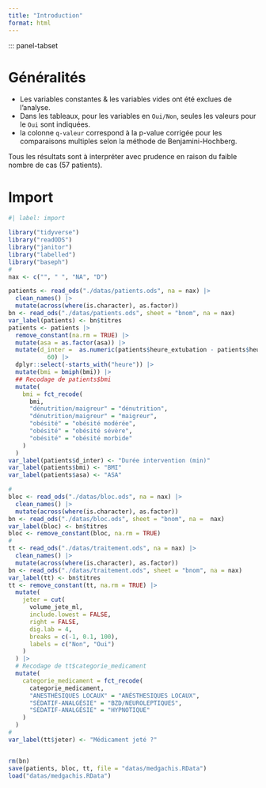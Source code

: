 ```yaml
---
title: "Introduction"
format: html
---
```


::: panel-tabset

# Généralités

- Les variables constantes & les variables vides ont été exclues de l'analyse.
-  Dans les tableaux, pour les variables en `Oui/Non`, seules les valeurs pour le `Oui` sont indiquées.
- la colonne `q-valeur` correspond à la p-value corrigée pour les comparaisons multiples selon la méthode de Benjamini-Hochberg.

:::{.callout-warning}
Tous les résultats sont à interpréter avec prudence en raison du faible nombre de cas (57 patients).
:::


# Import

```r
#| label: import

library("tidyverse")
library("readODS")
library("janitor")
library("labelled")
library("baseph")
#
nax <- c("", " ", "NA", "D")

patients <- read_ods("./datas/patients.ods", na = nax) |>
  clean_names() |>
  mutate(across(where(is.character), as.factor))
bn <- read_ods("./datas/patients.ods", sheet = "bnom", na = nax)
var_label(patients) <- bn$titres
patients <- patients |>
  remove_constant(na.rm = TRUE) |>
  mutate(asa = as.factor(asa)) |>
  mutate(d_inter =  as.numeric(patients$heure_extubation - patients$heure_anesthesie) /
           60) |>
  dplyr::select(-starts_with("heure")) |>
  mutate(bmi = bmiph(bmi)) |>
  ## Recodage de patients$bmi
  mutate(
    bmi = fct_recode(
      bmi,
      "dénutrition/maigreur" = "dénutrition",
      "dénutrition/maigreur" = "maigreur",
      "obésité" = "obésité modérée",
      "obésité" = "obésité sévère",
      "obésité" = "obésité morbide"
    )
  )
var_label(patients$d_inter) <- "Durée intervention (min)"
var_label(patients$bmi) <- "BMI"
var_label(patients$asa) <- "ASA"

#
bloc <- read_ods("./datas/bloc.ods", na = nax) |>
  clean_names() |>
  mutate(across(where(is.character), as.factor))
bn <- read_ods("./datas/bloc.ods", sheet = "bnom", na =  nax)
var_label(bloc) <- bn$titres
bloc <- remove_constant(bloc, na.rm = TRUE)
#
tt <- read_ods("./datas/traitement.ods", na = nax) |>
  clean_names() |>
  mutate(across(where(is.character), as.factor))
bn <- read_ods("./datas/traitement.ods", sheet = "bnom", na = nax)
var_label(tt) <- bn$titres
tt <- remove_constant(tt, na.rm = TRUE) |>
  mutate(
    jeter = cut(
      volume_jete_ml,
      include.lowest = FALSE,
      right = FALSE,
      dig.lab = 4,
      breaks = c(-1, 0.1, 100),
      labels = c("Non", "Oui")
    )
  ) |>
  # Recodage de tt$categorie_medicament
  mutate(
    categorie_medicament = fct_recode(
      categorie_medicament,
      "ANESTHÉSIQUES LOCAUX" = "ANÉSTHESIQUES LOCAUX",
      "SÉDATIF-ANALGÉSIE" = "BZD/NEUROLEPTIQUES",
      "SÉDATIF-ANALGÉSIE" = "HYPNOTIQUE"
    )
  )
#
var_label(tt$jeter) <- "Médicament jeté ?"


rm(bn)
save(patients, bloc, tt, file = "datas/medgachis.RData")
load("datas/medgachis.RData")
```



